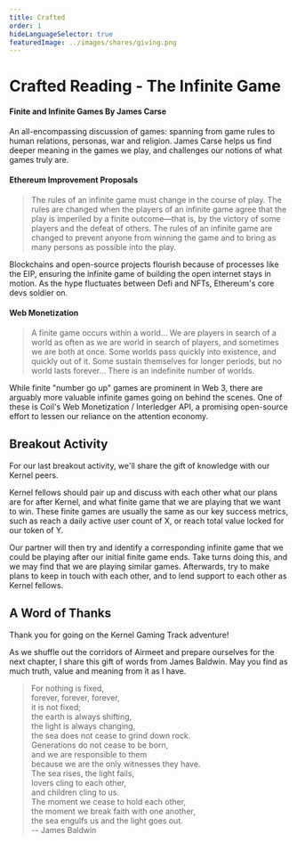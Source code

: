 ```yaml
---
title: Crafted
order: 1
hideLanguageSelector: true
featuredImage: ../images/shares/giving.png
---
```


# Crafted Reading - The Infinite Game

<List>

<Link to="https://books.google.com.ph/books/about/Finite_and_Infinite_Games.html?id=ObLBJ_w2ZlcC&printsec=frontcover&source=kp_read_button&redir_esc=y#v=onepage&q&f=false">

#### Finite and Infinite Games By James Carse

An all-encompassing discussion of games: spanning from game rules to human relations, personas, war and religion. James Carse helps us find deeper meaning in the games we play, and challenges our notions of what games truly are.

</Link>

<Link to="https://ethereum.org/en/eips/">

#### Ethereum Improvement Proposals

> The rules of an infinite game must change in the course of play. The rules are changed when the players of an infinite game agree that the play is imperiled by a finite outcome—that is, by the victory of some players and the defeat of others. The rules of an infinite game are changed to prevent anyone from winning the game and to bring as many persons as possible into the play.

Blockchains and open-source projects flourish because of processes like the EIP, ensuring the infinite game of building the open internet stays in motion. As the hype fluctuates between Defi and NFTs, Ethereum's core devs soldier on.

</Link>

<Link to="https://webmonetization.org/">

#### Web Monetization

> A finite game occurs within a world... We are players in search of a world as often as we are world in search of players, and sometimes we are both at once. Some worlds pass quickly into existence, and quickly out of it. Some sustain themselves for longer periods, but no world lasts forever... There is an indefinite number of worlds.

While finite "number go up" games are prominent in Web 3, there are arguably more valuable infinite games going on behind the scenes. One of these is Coil's Web Monetization / Interledger API, a promising open-source effort to lessen our reliance on the attention economy.

</Link>

</List>

## Breakout Activity

For our last breakout activity, we'll share the gift of knowledge with our Kernel peers.

Kernel fellows should pair up and discuss with each other what our plans are for after Kernel, and what finite game that we are playing that we want to win. These finite games are usually the same as our key success metrics, such as reach a daily active user count of X, or reach total value locked for our token of Y.

Our partner will then try and identify a corresponding infinite game that we could be playing after our initial finite game ends. Take turns doing this, and we may find that we are playing similar games. Afterwards, try to make plans to keep in touch with each other, and to lend support to each other as Kernel fellows.

## A Word of Thanks

Thank you for going on the Kernel Gaming Track adventure! 

As we shuffle out the corridors of Airmeet and prepare ourselves for the next chapter, I share this gift of words from James Baldwin. May you find as much truth, value and meaning from it as I have.

> For nothing is fixed,  
forever, forever, forever,  
it is not fixed;  
the earth is always shifting,  
the light is always changing,  
the sea does not cease to grind down rock.  
Generations do not cease to be born,  
and we are responsible to them  
because we are the only witnesses they have.  
The sea rises, the light fails,  
lovers cling to each other,  
and children cling to us.  
The moment we cease to hold each other,  
the moment we break faith with one another,  
the sea engulfs us and the light goes out.  
-- James Baldwin  